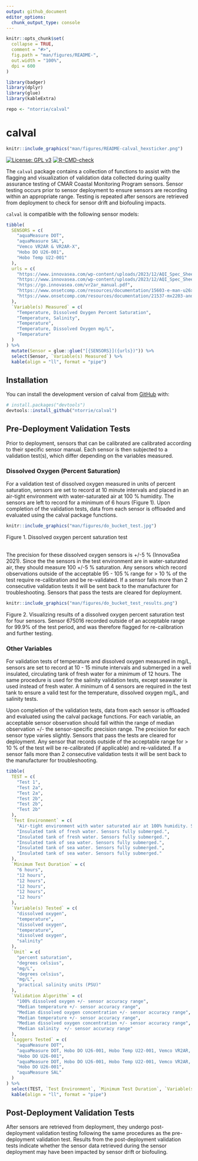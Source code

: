 ```yaml
---
output: github_document
editor_options: 
  chunk_output_type: console
---
```


<!-- README.md is generated from README.Rmd. Please edit that file -->

```r
knitr::opts_chunk$set(
  collapse = TRUE,
  comment = "#>",
  fig.path = "man/figures/README-",
  out.width = "100%",
  dpi = 600
)

library(badger)
library(dplyr)
library(glue)
library(kableExtra)

repo <- "ntorrie/calval"
```

# calval

```r
knitr::include_graphics("man/figures/README-calval_hexsticker.png")
```


<!-- badges: start -->
[![License: GPL v3](https://img.shields.io/badge/License-GPLv3-blue.svg)](https://www.gnu.org/licenses/gpl-3.0)
[![R-CMD-check](https://github.com/ntorrie/calval/actions/workflows/R-CMD-check.yaml/badge.svg)](https://github.com/ntorrie/calval/actions/workflows/R-CMD-check.yaml)
<!-- badges: end -->

The `calval` package contains a collection of functions to assist with the flagging and visualization of validation data collected during quality assurance testing of CMAR Coastal Monitoring Program sensors. Sensor testing occurs prior to sensor deployment to ensure sensors are recording within an appropriate range. Testing is repeated after sensors are retrieved from deployment to check for sensor drift and biofouling impacts. 

`calval` is compatible with the following sensor models:

```r
tibble(
  SENSORS = c(
    "aquaMeasure DOT", 
    "aquaMeasure SAL",
    "Vemco VR2AR & VR2AR-X",
    "Hobo DO U26-001",
    "Hobo Temp U22-001"
  ),
  urls = c(
    "https://www.innovasea.com/wp-content/uploads/2023/12/AQI_Spec_Sheet.08.12.23.pdf",
    "https://www.innovasea.com/wp-content/uploads/2023/12/AQI_Spec_Sheet.08.12.23.pdf",
    "https://go.innovasea.com/vr2ar_manual.pdf",
    "https://www.onsetcomp.com/resources/documentation/15603-e-man-u26x",
    "https://www.onsetcomp.com/resources/documentation/21537-mx2203-and-mx2204-manual"
  ),
  `Variable(s) Measured` = c(
    "Temperature, Dissolved Oxygen Percent Saturation",
    "Temperature, Salinity",
    "Temperature", 
    "Temperature, Dissolved Oxygen mg/L", 
    "Temperature"
  )
) %>%
  mutate(Sensor = glue::glue("[{SENSORS}]({urls})")) %>%
  select(Sensor, `Variable(s) Measured`) %>%
  kable(align = "ll", format = "pipe")
```


## Installation

You can install the development version of calval from [GitHub](https://github.com/) with:

``` r
# install.packages("devtools")
devtools::install_github("ntorrie/calval")
```



## Pre-Deployment Validation Tests
Prior to deployment, sensors that can be calibrated are calibrated according to their specific sensor manual. Each sensor is then subjected to a validation test(s), which differ depending on the variables measured.

### Dissolved Oxygen (Percent Saturation)
For a validation test of dissolved oxygen measured in units of percent saturation, sensors are set to record at 10 minute intervals and placed in an air-tight environment with water-saturated air at 100 % humidity. The sensors are left to record for a minimum of 6 hours (Figure 1). Upon completion of the validation tests, data from each sensor is offloaded and evaluated using the calval package functions.

```r
knitr::include_graphics("man/figures/do_bucket_test.jpg")
```
Figure 1. Dissolved oxygen percent saturation test
<br>
<br>

The precision for these dissolved oxygen sensors is +/-5 % (InnovaSea 2021). Since the the sensors in the test environment are in water-saturated air, they should measure 100 +/-5 % saturation. Any sensors which record observations outside of the acceptable 95 - 105 % range for > 10 % of the test require re-calibration and be re-validated. If a sensor fails more than 2 consecutive validation tests it will be sent back to the manufacturer for troubleshooting. Sensors that pass the tests are cleared for deployment. 


```r
knitr::include_graphics("man/figures/do_bucket_test_results.png")
```
Figure 2. Visualizing results of a dissolved oxygen percent saturation test for four sensors. Sensor 675016 recorded outside of an acceptable range for 99.9% of the test period, and was therefore flagged for re-calibration and further testing.

### Other Variables
For validation tests of temperature and dissolved oxygen measured in mg/L, sensors are set to record at 10 - 15 minute intervals and submerged in a well insulated, circulating tank of fresh water for a minimum of 12 hours. The same procedure is used for the salinity validation tests, except seawater is used instead of fresh water. A minimum of 4 sensors are required in the test tank to ensure a valid test for the temperature, dissolved oxygen mg/L, and salinity tests. 

Upon completion of the validation tests, data from each sensor is offloaded and evaluated using the calval package functions. For each variable, an acceptable sensor observation should fall within the range of median observation +/- the sensor-specific precision range. The precision for each sensor type varies slightly. Sensors that pass the tests are cleared for deployment. Any sensor that records outside of the acceptable range for > 10 % of the test will be re-calibrated (if applicable) and re-validated. If a sensor fails more than 2 consecutive validation tests it will be sent back to the manufacturer for troubleshooting.

```r
tibble(
  TEST = c(
    "Test 1", 
    "Test 2a",
    "Test 2a",
    "Test 2b",
    "Test 2b",
    "Test 2b"
  ),
  `Test Environment` = c(
    "Air-tight environment with water saturated air at 100% humidity. Sensors not submerged.",
    "Insulated tank of fresh water. Sensors fully submerged.",
    "Insulated tank of fresh water. Sensors fully submerged.",
    "Insulated tank of sea water. Sensors fully submerged.",
    "Insulated tank of sea water. Sensors fully submerged.",
    "Insulated tank of sea water. Sensors fully submerged."
  ),
  `Minimum Test Duration` = c(
    "6 hours",
    "12 hours",
    "12 hours",
    "12 hours",
    "12 hours",
    "12 hours"
  ),
  `Variable(s) Tested` = c(
    "dissolved oxygen",
    "temperature",
    "dissolved oxygen",
    "temperature",
    "dissolved oxygen",
    "salinity"
  ),
  `Unit` = c(
    "percent saturation",
    "degrees celsius",
    "mg/L",
    "degrees celsius",
    "mg/L",
    "practical salinity units (PSU)"
  ),
  `Validation Algorithm` = c(
    "100% dissolved oxygen +/- sensor accuracy range",
    "Median temperature +/- sensor accuracy range",
    "Median dissolved oxygen concentration +/- sensor accuracy range",
    "Median temperature +/- sensor accuracy range",
    "Median dissolved oxygen concentration +/- sensor accuracy range",
    "Median salinity  +/- sensor accuracy range"
  ),
  `Loggers Tested` = c(
    "aquaMeasure DOT",
    "aquaMeasure DOT, Hobo DO U26-001, Hobo Temp U22-001, Vemco VR2AR, Vemco VR2AR-X",
    "Hobo DO U26-001",
    "aquaMeasure DOT, Hobo DO U26-001, Hobo Temp U22-001, Vemco VR2AR, Vemco VR2AR-X, aquaMeasure SAL",
    "Hobo DO U26-001",
    "aquaMeasure SAL"
  )
) %>%
  select(TEST, `Test Environment`, `Minimum Test Duration`, `Variable(s) Tested`, `Unit`, `Validation Algorithm`, `Loggers Tested`) %>%
  kable(align = "ll", format = "pipe")
```


## Post-Deployment Validation Tests
After sensors are retrieved from deployment, they undergo post-deployment validation testing following the same procedures as the pre-deployment validation test. Results from the post-deployment validation tests indicate whether the sensor data retrieved during the sensor deployment may have been impacted by sensor drift or biofouling.
